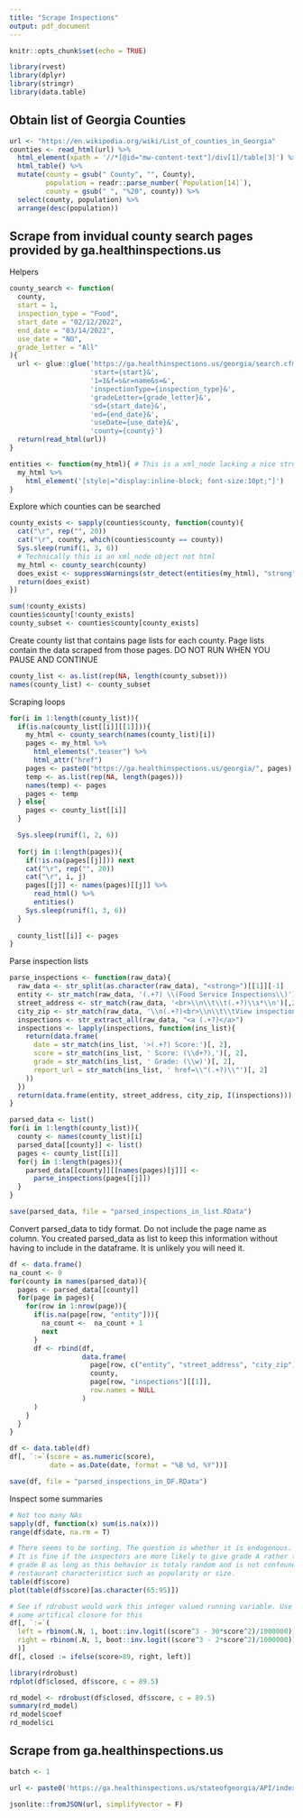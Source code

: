 ```yaml
---
title: "Scrape Inspections"
output: pdf_document
---
```


```r
knitr::opts_chunk$set(echo = TRUE)

library(rvest)
library(dplyr)
library(stringr)
library(data.table)
```

## Obtain list of Georgia Counties
```r
url <- "https://en.wikipedia.org/wiki/List_of_counties_in_Georgia"
counties <- read_html(url) %>% 
  html_element(xpath = '//*[@id="mw-content-text"]/div[1]/table[3]') %>% 
  html_table() %>% 
  mutate(county = gsub(" County", "", County),
         population = readr::parse_number(`Population[14]`),
         county = gsub(" ", "%20", county)) %>%
  select(county, population) %>% 
  arrange(desc(population))
```

## Scrape from invidual county search pages provided by ga.healthinspections.us

Helpers
```r
county_search <- function(
  county,
  start = 1,
  inspection_type = "Food",
  start_date = "02/12/2022",
  end_date = "03/14/2022",
  use_date = "NO",
  grade_letter = "All"
){
  url <- glue::glue('https://ga.healthinspections.us/georgia/search.cfm?',
                    'start={start}&',
                    '1=1&f=s&r=name&s=&',
                    'inspectionType={inspection_type}&',
                    'gradeLetter={grade_letter}&',
                    'sd={start_date}&',
                    'ed={end_date}&',
                    'useDate={use_date}&',
                    'county={county}')
  return(read_html(url))
}

entities <- function(my_html){ # This is a xml_node lacking a nice structure
  my_html %>%
    html_element('[style|="display:inline-block; font-size:10pt;"]')
}
```


Explore which counties can be searched
```r
county_exists <- sapply(counties$county, function(county){
  cat("\r", rep("", 20))
  cat("\r", county, which(counties$county == county))
  Sys.sleep(runif(1, 3, 6))
  # Technically this is an xml_node object not html
  my_html <- county_search(county)
  does_exist <- suppressWarnings(str_detect(entities(my_html), "strong"))
  return(does_exist)
})

sum(!county_exists)
counties$county[!county_exists]
county_subset <- counties$county[county_exists]
```

Create county list that contains page lists for each county. Page lists contain the data scraped from those pages.
DO NOT RUN WHEN YOU PAUSE AND CONTINUE
```r
county_list <- as.list(rep(NA, length(county_subset)))
names(county_list) <- county_subset
```

Scraping loops
```r
for(i in 1:length(county_list)){
  if(is.na(county_list[[i]][[1]])){
    my_html <- county_search(names(county_list)[i])
    pages <- my_html %>%
      html_elements(".teaser") %>% 
      html_attr("href")
    pages <- paste0("https://ga.healthinspections.us/georgia/", pages)
    temp <- as.list(rep(NA, length(pages)))
    names(temp) <- pages
    pages <- temp
  } else{
    pages <- county_list[[i]]
  }

  Sys.sleep(runif(1, 2, 6))
  
  for(j in 1:length(pages)){
    if(!is.na(pages[[j]])) next
    cat("\r", rep("", 20))
    cat("\r", i, j)
    pages[[j]] <- names(pages)[[j]] %>% 
      read_html() %>% 
      entities()
    Sys.sleep(runif(1, 3, 6))
  }
  
  county_list[[i]] <- pages
}
```

Parse inspection lists
```r
parse_inspections <- function(raw_data){
  raw_data <- str_split(as.character(raw_data), "<strong>")[[1]][-1]
  entity <- str_match(raw_data, '(.+?) \\(Food Service Inspections\\)')[,2]
  street_address <- str_match(raw_data, '<br>\\n\\t\\t(.+?)\\s*\\n')[,2]
  city_zip <- str_match(raw_data, '\\n(.+?)<br>\\n\\t\\tView inspections')[,2]
  inspections <- str_extract_all(raw_data, "<a (.+?)</a>")
  inspections <- lapply(inspections, function(ins_list){
    return(data.frame(
      date = str_match(ins_list, '>(.+?) Score:')[, 2],
      score = str_match(ins_list, ' Score: (\\d+?),')[, 2],
      grade = str_match(ins_list, ' Grade: (\\w)')[, 2],
      report_url = str_match(ins_list, ' href=\\"(.+?)\\"')[, 2]
    ))
  })
  return(data.frame(entity, street_address, city_zip, I(inspections)))
}

parsed_data <- list()
for(i in 1:length(county_list)){
  county <- names(county_list)[i]
  parsed_data[[county]] <- list()
  pages <- county_list[[i]]
  for(j in 1:length(pages)){
    parsed_data[[county]][[names(pages)[j]]] <-
      parse_inspections(pages[[j]])
  }
}

save(parsed_data, file = "parsed_inspections_in_list.RData")
```

Convert parsed_data to tidy format. Do not include the page name as column. You created parsed_data as list to keep this information without having to include in the dataframe. It is unlikely you will need it.
```r
df <- data.frame()
na_count <- 0
for(county in names(parsed_data)){
  pages <- parsed_data[[county]]
  for(page in pages){
    for(row in 1:nrow(page)){
      if(is.na(page[row, "entity"])){
        na_count <-  na_count + 1
        next
      }
      df <- rbind(df,
                  data.frame(
                    page[row, c("entity", "street_address", "city_zip")],
                    county,
                    page[row, "inspections"][[1]],
                    row.names = NULL
                  )
      )
    }
  }
}

df <- data.table(df)
df[, `:=`(score = as.numeric(score),
          date = as.Date(date, format = "%B %d, %Y"))]

save(df, file = "parsed_inspections_in_DF.RData")
```

Inspect some summaries
```r
# Not too many NAs
sapply(df, function(x) sum(is.na(x)))
range(df$date, na.rm = T)

# There seems to be sorting. The question is whether it is endogenous.
# It is fine if the inspectors are more likely to give grade A rather than
# grade B as long as this behavior is totaly random and is not confounded by
# restaurant characteristics such as popularity or size.
table(df$score)
plot(table(df$score)[as.character(65:95)])

# See if rdrobust would work this integer valued running variable. Use
# some artifical closure for this
df[, `:=`(
  left = rbinom(.N, 1, boot::inv.logit((score^3 - 30*score^2)/1000000)),
  right = rbinom(.N, 1, boot::inv.logit((score^3 - 2*score^2)/1000000))
  )]
df[, closed := ifelse(score>89, right, left)]

library(rdrobust)
rdplot(df$closed, df$score, c = 89.5)

rd_model <- rdrobust(df$closed, df$score, c = 89.5)
summary(rd_model)
rd_model$coef
rd_model$ci
```


## Scrape from ga.healthinspections.us

```r
batch <- 1

url <- paste0('https://ga.healthinspections.us/stateofgeorgia/API/index.cfm/search/%7B%22permitType%22:%22Rm9vZCBTZXJ2aWNl%22,%22keyword%22:%22%22%7D/', batch - 1)

jsonlite::fromJSON(url, simplifyVector = F)
```

